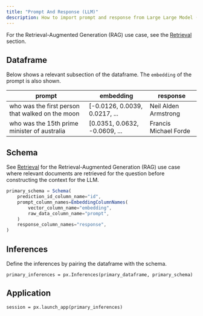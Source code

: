 ```yaml
---
title: "Prompt And Response (LLM)"
description: How to import prompt and response from Large Large Model (LLM)
---
```


For the Retrieval-Augmented Generation (RAG) use case, see the [Retrieval](/phoenix/inferences/how-to-inferences/define-your-schema/retrieval-rag) section.

## Dataframe

Below shows a relevant subsection of the dataframe. The `embedding` of the prompt is also shown.

| prompt                                           | embedding                      | response              |
| ------------------------------------------------ | ------------------------------ | --------------------- |
| who was the first person that walked on the moon | \[-0.0126, 0.0039, 0.0217, ... | Neil Alden Armstrong  |
| who was the 15th prime minister of australia     | \[0.0351, 0.0632, -0.0609, ... | Francis Michael Forde |

## Schema

See [Retrieval](/phoenix/inferences/how-to-inferences/define-your-schema/retrieval-rag) for the Retrieval-Augmented Generation (RAG) use case where relevant documents are retrieved for the question before constructing the context for the LLM.

```javascript
primary_schema = Schema(
    prediction_id_column_name="id",
    prompt_column_names=EmbeddingColumnNames(
        vector_column_name="embedding",
        raw_data_column_name="prompt",
    )
    response_column_names="response",
)
```

## Inferences

Define the inferences by pairing the dataframe with the schema.

```
primary_inferences = px.Inferences(primary_dataframe, primary_schema)
```

## Application

```
session = px.launch_app(primary_inferences)
```


